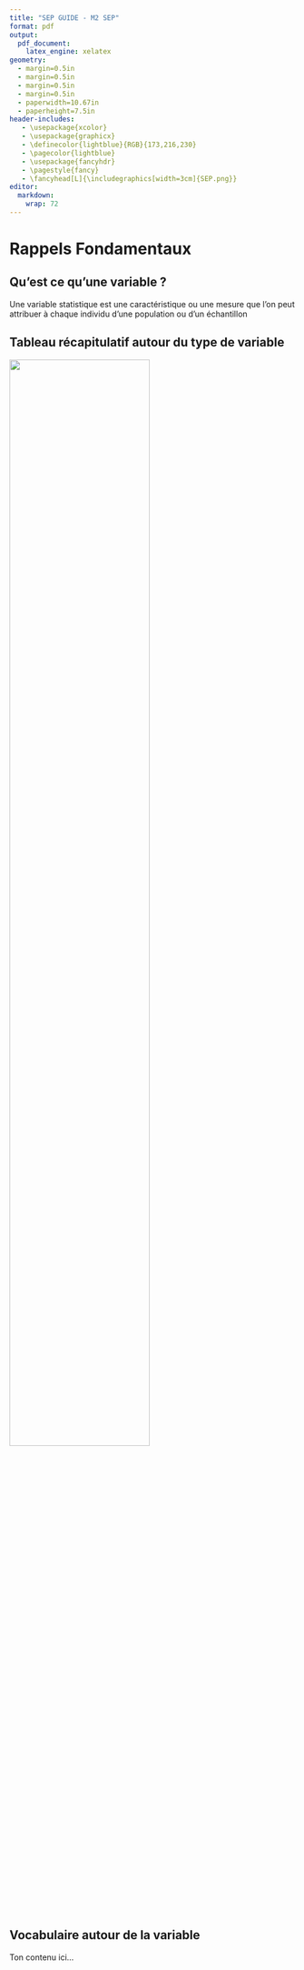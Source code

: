 ```yaml
---
title: "SEP GUIDE - M2 SEP"
format: pdf
output:
  pdf_document:
    latex_engine: xelatex
geometry:
  - margin=0.5in
  - margin=0.5in
  - margin=0.5in
  - margin=0.5in
  - paperwidth=10.67in
  - paperheight=7.5in
header-includes:
   - \usepackage{xcolor}
   - \usepackage{graphicx}
   - \definecolor{lightblue}{RGB}{173,216,230} 
   - \pagecolor{lightblue}
   - \usepackage{fancyhdr}
   - \pagestyle{fancy}
   - \fancyhead[L]{\includegraphics[width=3cm]{SEP.png}}
editor:
  markdown:
    wrap: 72
---
```


\thispagestyle{empty}

```{=tex}
\vfill  
\begin{center}
Version 2023/24
\vspace*{-2cm}
\end{center}
```
```{=tex}
\newpage
\fancyfoot[C]{}
\renewcommand{\contentsname}{Table des Matières}
\vspace*{-1cm}
\tableofcontents
```
```{=tex}
\newpage
\vspace*{-1cm}
```
<!-- Partie avec contenu Modifiable  -->

# Rappels Fondamentaux

## Qu'est ce qu'une variable ?

Une variable statistique est une caractéristique ou une mesure que l'on peut attribuer à chaque individu d'une population ou d'un échantillon

## Tableau récapitulatif autour du type de variable

![](images/variables.png){width=70% fig-align="center"}


## Vocabulaire autour de la variable

Ton contenu ici...
